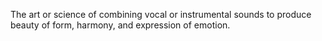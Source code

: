 The art or science of combining vocal or instrumental sounds to produce beauty of form, harmony, and expression of emotion.
